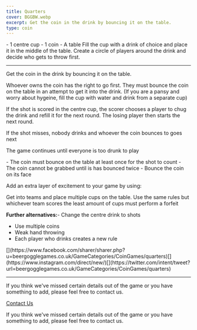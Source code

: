 ```yaml
---
title: Quarters
cover: BGGBW.webp
excerpt: Get the coin in the drink by bouncing it on the table.
type: coin
---
```



<GameHero
  cover="/BeerGoggleGames/images/BGGBW.webp"
  alt="Quarters"
/>

<GameSection title="Equipment" icon="/BeerGoggleGames/images/liquor.webp">
-   1 centre cup
-   1 coin
-   A table
</GameSection>

<GameSection title="Setup" icon="/BeerGoggleGames/images/settings.webp">
Fill the cup with a drink of choice and place it in the middle of the table. Create a circle of players around the drink and decide who gets to throw first.

* * *
</GameSection>

<GameSection title="Aim of the Game" icon="/BeerGoggleGames/images/target.webp">
<p>Get the coin in the drink by bouncing it on the table.</p>
</GameSection>

<GameSection title="How to Play" icon="/BeerGoggleGames/images/question.webp">
Whoever owns the coin has the right to go first. They must bounce the coin on the table in an attempt to get it into the drink. (If you are a pansy and worry about hygeine, fill the cup with water and drink from a separate cup)

If the shot is scored in the centre cup, the scorer chooses a player to chug the drink and refill it for the next round. The losing player then starts the next round.

If the shot misses, nobody drinks and whoever the coin bounces to goes next

The game continues until everyone is too drunk to play
</GameSection>

<GameSection title="Rules" icon="/BeerGoggleGames/images/rules.webp">
-   The coin must bounce on the table at least once for the shot to count
-   The coin cannot be grabbed until is has bounced twice
-   Bounce the coin on its face
</GameSection>

<GameSection title="Special Edition" icon="/BeerGoggleGames/images/special.webp">
<p>Add an extra layer of excitement to your game by using:</p>
</GameSection>

<GameSection title="**Teams**" icon="/BeerGoggleGames/images/question.webp">
Get into teams and place multiple cups on the table. Use the same rules but whichever team scores the least amount of cups must perform a forfeit

**Further alternatives:**-   Change the centre drink to shots
-   Use multiple coins
-   Weak hand throwing
-   Each player who drinks creates a new rule
</GameSection>

<GameSection title="Share This Page" icon="/BeerGoggleGames/images/question.webp">
[](https://www.facebook.com/sharer/sharer.php?u=beergogglegames.co.uk/GameCategories/CoinGames/quarters)[](https://www.instagram.com/direct/new/)[](https://twitter.com/intent/tweet?url=beergogglegames.co.uk/GameCategories/CoinGames/quarters)

* * *
</GameSection>

<GameSection title="Feedback" icon="/BeerGoggleGames/images/question.webp">
If you think we've missed certain details out of the game or you have something to add, please feel free to contact us.

  
  
  
[Contact Us](contact)
</GameSection>

<ShareButtons title="Quarters" />

<FeedbackCard>
<p>If you think we've missed certain details out of the game or you have something to add, please feel free to contact us.</p>
</FeedbackCard>
